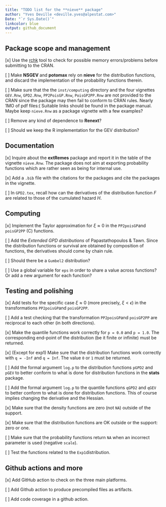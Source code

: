 ```yaml
--- 
title: "TODO list for the **nieve** package"
author: "Yves Deville <deville.yves@alpestat.com>"
Date: "`r Sys.Date()`"
linkcolor: blue
output: github_document
---
```


## Package scope and management 

[x] Use the
  [rchk](https://developer.r-project.org/Blog/public/2019/04/18/common-protect-errors/)
  tool to check for possible memory errors/problems before submitting
  to the CRAN.

[ ] Make **NSGEV** and **potomax** rely on **nieve** for the distribution
  functions, and discard the implementation of the probability
  functions therein.
  
[ ] Make sure that the the `inst/computing` directory and the four
  vignettes `GEV.Rnw`, `GPD2.Rnw`, `PP2PoisGP.Rnw`, `PoisGP2PP.Rnw`
  are not provided to the CRAN since the package may then fail to
  conform to CRAN rules. Nearly 1MO of pdf files:( Suitable links
  should be found in the package manual. Maybe keep `nieve.Rnw` as a
  package vignette with a few examples?
  
[ ] Remove any kind of dependence to **Renext**?

[ ] Should we keep the R implementation for the GEV distribution?  
  
  
## Documentation

[x] Inquire about the **extRemes** package and report it in the
  table of the vignette `nieve.Rnw`. The package does not aim at
  exporting probability functions which are rather seen as being for
  internal use.

[x] Add a `.bib` file with the citations for the packages and
  cite the packages in the vignette.
  
[ ] In `GPD2.tex`, recall how can the derivatives of the distribution
  function $F$ are related to those of the cumulated hazard $H$.
  
  
## Computing 

[x] Implement the Taylor approximation for $\xi \approx 0$ in
   the `PP2poisGP`and `poisGP2PP` (C) functions.

[ ] Add the *Extended GPD distributions* of Papastathopoulos &
  Tawn. Since the distribution functions or survival are obtained by
  composition of functions, the derivatives should come by chain rule.

[ ] Should there be a `Gumbel2` distribution?

[ ] Use a global variable for `eps` in order to share a value across
  functions? Or add a new argument for each function?

## Testing and polishing

[x] Add tests for the specific case $\xi \approx 0$ (more precisely,
  $\xi < \epsilon$) in the transformations `PP2poisGP`and
  `poisGP2PP`.
  
[ ] Add a test checking that the transformation `PP2poisGP`and
  `poisGP2PP` are reciprocal to each other (in both directions).

[x] Make the quantile functions work correctly for
  `p = 0.0` and `p = 1.0`. The corresponding end-point of the
  distribution (be it finite or infinite) must be returned.
  
[x] (Except for exp1) Make sure that the distribution functions
  work correctly with `q = -Inf` and `q = Inf`. The value `0` or `1`
  must be returned.
  
[ ] Add the formal argument `log.p` to the distribution functions
  `pGPD2` and `pGEV` to better conform to what is done for
  distribution functions in the **stats** package.
 
[ ] Add the formal argument `log.p` to the quantile functions `qGPD2`
  and `qGEV` to better conform to what is done for distribution
  functions. This of course implies changing the derivative and the
  Hessian.

[x] Make sure that the density functions are zero (not `NA`)
  outside of the support.

[x] Make sure that the distribution functions are OK outside or
  the support: zero or one.

[ ] Make sure that the probability functions return `NA` when an
  incorrect parameter is used (negative `scale`).

[ ] Test the functions related to the `Exp1`distribution.

## Github actions and more

[x] Add GitHub action to check on the three main platforms.

[ ] Add Github action to produce precompiled files as artifacts.

[ ] Add code coverage in a github action.
